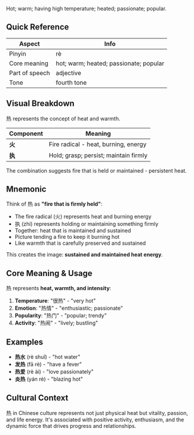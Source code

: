 Hot; warm; having high temperature; heated; passionate; popular.

## Quick Reference

| Aspect         | Info                                     |
| -------------- | ---------------------------------------- |
| Pinyin         | rè                                       |
| Core meaning   | hot; warm; heated; passionate; popular  |
| Part of speech | adjective                                |
| Tone           | fourth tone                              |

## Visual Breakdown

热 represents the concept of heat and warmth.

| Component | Meaning                                    |
| --------- | ------------------------------------------ |
| **火**    | Fire radical - heat, burning, energy      |
| **执**    | Hold; grasp; persist; maintain firmly     |

The combination suggests fire that is held or maintained - persistent heat.

## Mnemonic

Think of 热 as **"fire that is firmly held"**:

- The fire radical (火) represents heat and burning energy
- 执 (zhí) represents holding or maintaining something firmly
- Together: heat that is maintained and sustained
- Picture tending a fire to keep it burning hot
- Like warmth that is carefully preserved and sustained

This creates the image: **sustained and maintained heat energy**.

## Core Meaning & Usage

热 represents **heat, warmth, and intensity**:

1. **Temperature**: "很热" - "very hot"
2. **Emotion**: "热情" - "enthusiastic; passionate"
3. **Popularity**: "热门" - "popular; trendy"
4. **Activity**: "热闹" - "lively; bustling"

## Examples

- **热水** (rè shuǐ) - "hot water"
- **发热** (fā rè) - "have a fever"
- **热爱** (rè ài) - "love passionately"
- **炎热** (yán rè) - "blazing hot"

## Cultural Context

热 in Chinese culture represents not just physical heat but vitality, passion, and life energy. It's associated with positive activity, enthusiasm, and the dynamic force that drives progress and relationships.
